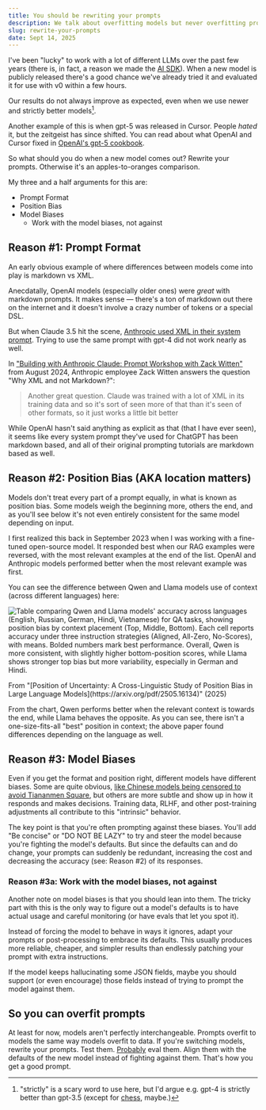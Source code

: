 ```yaml
---
title: You should be rewriting your prompts
description: We talk about overfitting models but never overfitting prompts to models
slug: rewrite-your-prompts
date: Sept 14, 2025
---
```


I've been "lucky" to work with a lot of different LLMs over the past few years (there is, in fact, a reason we made the [AI SDK](https://ai-sdk.dev/)).
When a new model is publicly released there's a good chance we've already tried it and evaluated it for use with v0 within a few hours.

Our results do not always improve as expected, even when we use newer and strictly better models[^1].

Another example of this is when gpt-5 was released in Cursor. People _hated_ it, but the zeitgeist has since shifted.
You can read about what OpenAI and Cursor fixed in [OpenAI's gpt-5 cookbook](https://cookbook.openai.com/examples/gpt-5/gpt-5_prompting_guide?utm_source=chatgpt.com#collaborative-coding-in-production-cursors-gpt-5-prompt-tuning).

So what should you do when a new model comes out? Rewrite your prompts. Otherwise it's an apples-to-oranges comparison.

My three and a half arguments for this are:

- Prompt Format
- Position Bias
- Model Biases
  - Work with the model biases, not against

## Reason #1: Prompt Format

An early obvious example of where differences between models come into play is markdown vs XML.

Anecdatally, OpenAI models (especially older ones) were _great_ with markdown prompts. It makes sense &mdash; there's a ton of markdown out there on the internet and it doesn't involve a crazy number of tokens or a special DSL.

But when Claude 3.5 hit the scene, [Anthropic used XML in their system prompt](https://docs.anthropic.com/en/release-notes/system-prompts#claude-sonnet-3-5).
Trying to use the same prompt with gpt-4 did not work nearly as well.

In ["Building with Anthropic Claude: Prompt Workshop with Zack Witten"](https://www.youtube.com/watch?v=hkhDdcM5V94) from August 2024, Anthropic employee Zack Witten answers the question "Why XML and not Markdown?":

> Another great question. Claude was trained with a lot of XML in its training data and so it's sort of seen more of that than it's seen of other formats, so it just works a little bit better

While OpenAI hasn't said anything as explicit as that (that I have ever seen), it seems like every system prompt they've used for ChatGPT has been markdown based, and all of their original prompting tutorials are markdown based as well.

## Reason #2: Position Bias (AKA location matters)

Models don't treat every part of a prompt equally, in what is known as position bias. Some models weigh the beginning more, others the end, and as you'll see below it's not even entirely consistent for the same model depending on input.

I first realized this back in September 2023 when I was working with a fine-tuned open-source model.
It responded best when our RAG examples were reversed, with the most relevant examples at the end of the list. OpenAI and Anthropic models performed better when the most relevant example was first.

You can see the difference between Qwen and Llama models use of context (across different languages) here:

![Table comparing Qwen and Llama models' accuracy across languages (English, Russian, German, Hindi, Vietnamese) for QA tasks, showing position bias by context placement (Top, Middle, Bottom). Each cell reports accuracy under three instruction strategies (Aligned, All-Zero, No-Scores), with means. Bolded numbers mark best performance. Overall, Qwen is more consistent, with slightly higher bottom-position scores, while Llama shows stronger top bias but more variability, especially in German and Hindi.](/blog/prompts/qwen-llama.png)

<figcaption>
  From "[Position of Uncertainty: A Cross-Linguistic Study of Position Bias in
  Large Language Models](https://arxiv.org/pdf/2505.16134)" (2025)
</figcaption>

From the chart, Qwen performs better when the relevant context is towards the end, while Llama behaves the opposite.
As you can see, there isn't a one-size-fits-all "best" position in context; the above paper found differences depending on the language as well.

## Reason #3: Model Biases

Even if you get the format and position right, different models have different biases.
Some are quite obvious, [like Chinese models being censored to avoid Tiananmen Square](https://www.abc.net.au/news/2025-06-04/beijing-ai-and-censors-erase-tiananmen-square-massacre/105370772), but others are more subtle and show up in how it responds and makes decisions.
Training data, RLHF, and other post-training adjustments all contribute to this "intrinsic" behavior.

The key point is that you're often prompting against these biases.
You'll add "Be concise" or "DO NOT BE LAZY" to try and steer the model because you're fighting the model's defaults. But since the defaults can and do change,
your prompts can suddenly be redundant, increasing the cost and decreasing the accuracy (see: Reason #2) of its responses.

### Reason #3a: Work with the model biases, not against

Another note on model biases is that you should lean into them.
The tricky part with this is the only way to figure out a model's defaults is to have actual usage and careful monitoring (or have evals that let you spot it).

Instead of forcing the model to behave in ways it ignores,
adapt your prompts or post-processing to embrace its defaults. This usually produces more reliable, cheaper, and simpler results than endlessly patching your prompt with extra instructions.

If the model keeps hallucinating some JSON fields, maybe you should support (or even encourage) those fields instead of trying to prompt the model against them.

## So you can overfit prompts

At least for now, models aren't perfectly interchangeable. Prompts overfit to models the same way models overfit to data.
If you're switching models, rewrite your prompts. Test them. [Probably](https://x.com/swyx/status/1963725773355057249) eval them. Align them with the defaults of the new model instead of fighting against them.
That's how you get a good prompt.

[^1]: "strictly" is a scary word to use here, but I'd argue e.g. gpt-4 is strictly better than gpt-3.5 (except for [chess](https://dynomight.net/chess/), maybe.)
